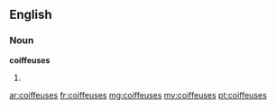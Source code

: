 ==English==

===Noun===
'''coiffeuses'''

# {{plural of|coiffeuse}}

[[ar:coiffeuses]]
[[fr:coiffeuses]]
[[mg:coiffeuses]]
[[my:coiffeuses]]
[[pt:coiffeuses]]